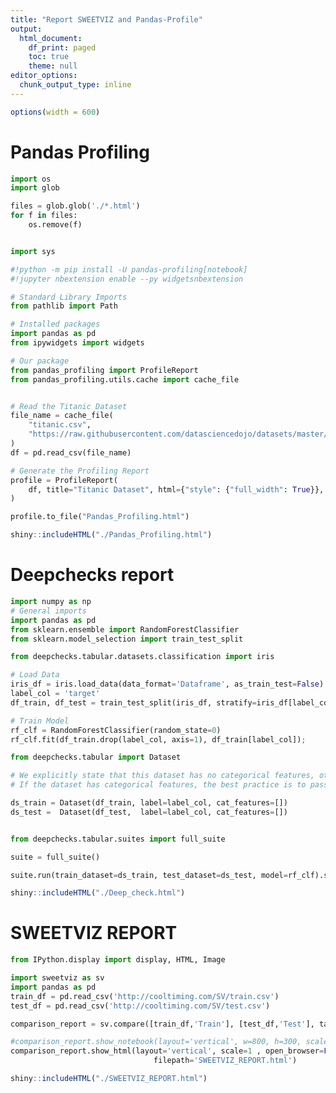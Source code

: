 ```yaml
---
title: "Report SWEETVIZ and Pandas-Profile"
output:
  html_document:
    df_print: paged
    toc: true
    theme: null
editor_options:
  chunk_output_type: inline
---
```

\newpage


```r
options(width = 600)
```


# Pandas Profiling


```python
import os
import glob

files = glob.glob('./*.html')
for f in files:
    os.remove(f)


import sys

#!python -m pip install -U pandas-profiling[notebook]
#!jupyter nbextension enable --py widgetsnbextension

# Standard Library Imports
from pathlib import Path

# Installed packages
import pandas as pd
from ipywidgets import widgets

# Our package
from pandas_profiling import ProfileReport
from pandas_profiling.utils.cache import cache_file


# Read the Titanic Dataset
file_name = cache_file(
    "titanic.csv",
    "https://raw.githubusercontent.com/datasciencedojo/datasets/master/titanic.csv",
)
df = pd.read_csv(file_name)

# Generate the Profiling Report
profile = ProfileReport(
    df, title="Titanic Dataset", html={"style": {"full_width": True}}, sort=None 
)

profile.to_file("Pandas_Profiling.html")
```


```r
shiny::includeHTML("./Pandas_Profiling.html")

```





\newpage

# Deepchecks report
```python

import numpy as np
# General imports
import pandas as pd
from sklearn.ensemble import RandomForestClassifier
from sklearn.model_selection import train_test_split

from deepchecks.tabular.datasets.classification import iris

# Load Data
iris_df = iris.load_data(data_format='Dataframe', as_train_test=False)
label_col = 'target'
df_train, df_test = train_test_split(iris_df, stratify=iris_df[label_col], random_state=0)

# Train Model
rf_clf = RandomForestClassifier(random_state=0)
rf_clf.fit(df_train.drop(label_col, axis=1), df_train[label_col]);

from deepchecks.tabular import Dataset

# We explicitly state that this dataset has no categorical features, otherwise they will be automatically inferred
# If the dataset has categorical features, the best practice is to pass a list with their names

ds_train = Dataset(df_train, label=label_col, cat_features=[])
ds_test =  Dataset(df_test,  label=label_col, cat_features=[])


from deepchecks.tabular.suites import full_suite

suite = full_suite()

suite.run(train_dataset=ds_train, test_dataset=ds_test, model=rf_clf).save_as_html("Deep_check")

```


```r
shiny::includeHTML("./Deep_check.html")
```




\newpage

# SWEETVIZ REPORT 

```python
from IPython.display import display, HTML, Image

import sweetviz as sv
import pandas as pd
train_df = pd.read_csv('http://cooltiming.com/SV/train.csv')
test_df = pd.read_csv('http://cooltiming.com/SV/test.csv')

comparison_report = sv.compare([train_df,'Train'], [test_df,'Test'], target_feat='Survived')

#comparison_report.show_notebook(layout='vertical', w=800, h=300, scale=1) 
comparison_report.show_html(layout='vertical', scale=1 , open_browser=False,
                                filepath='SWEETVIZ_REPORT.html') 

```


```r
shiny::includeHTML("./SWEETVIZ_REPORT.html")
```
